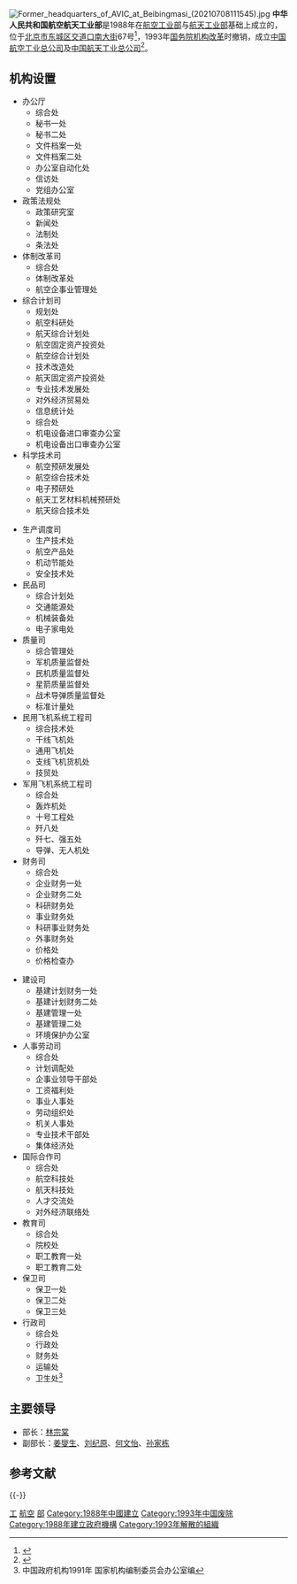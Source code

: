 [[File:Former_headquarters_of_AVIC_at_Beibingmasi_(20210708111545).jpg|thumb]]
'''中华人民共和国航空航天工业部'''是1988年在[[中华人民共和国航空工业部|航空工业部]]与[[中华人民共和国航天工业部|航天工业部]]基础上成立的，位于[[北京市|北京市]][[东城区_(北京市)|东城区]][[交道口南大街|交道口南大街]]67号<ref>{{cite journal|title=附录一 机械工业管理机构及领导人员|journal=中国机械电子工业年鉴|year=1992|isbn=7-111-03371-X|publisher=[[机械工业出版社|机械工业出版社]]|pages=690-698}}</ref>，1993年[[国务院机构改革|国务院机构改革]]时撤销，成立[[中国航空工业总公司|中国航空工业总公司]]及[[中国航天工业总公司|中国航天工业总公司]]<ref>{{Cite web |url=http://politics.people.com.cn/GB/1026/8305623.html |title=中国航空工业集团公司正式成立 |accessdate=2019-06-27 |author=记者：廖文根 |date=2008-11-08 |work= |publisher=人民网 |language=Zh-hans |archive-date=2019-06-27 |archive-url=https://web.archive.org/web/20190627154348/http://politics.people.com.cn/GB/1026/8305623.html |dead-url=no }}</ref>。

==机构设置==
{{col-begin}}
{{col-break}}
*办公厅
**综合处
**秘书一处
**秘书二处
**文件档案一处
**文件档案二处
**办公室自动化处
**信访处
**党组办公室
*政策法规处
**政策研究室
**新闻处
**法制处
**条法处
*体制改革司
**综合处
**体制改革处
**航空企事业管理处
*综合计划司
**规划处
**航空科研处
**航天综合计划处
**航空固定资产投资处
**航空综合计划处
**技术改造处
**航天固定资产投资处
**专业技术发展处
**对外经济贸易处
**信息统计处
**综合处
**机电设备进口审查办公室
**机电设备出口审查办公室
*科学技术司
**航空预研发展处
**航空综合技术处
**电子预研处
**航天工艺材料机械预研处
**航天综合技术处
{{col-break}}
*生产调度司
**生产技术处
**航空产品处
**机动节能处
**安全技术处
*民品司
**综合计划处
**交通能源处
**机械装备处
**电子家电处
*质量司
**综合管理处
**军机质量监督处
**民机质量监督处
**星箭质量监督处
**战术导弹质量监督处
**标准计量处
*民用飞机系统工程司
**综合技术处
**干线飞机处
**通用飞机处
**支线飞机货机处
**技贸处
*军用飞机系统工程司
**综合处
**轰炸机处
**十号工程处
**歼八处
**歼七、强五处
**导弹、无人机处
*财务司
**综合处
**企业财务一处
**企业财务二处
**科研财务处
**事业财务处
**科研事业财务处
**外事财务处
**价格处
**价格检查办
{{col-break}}
*建设司
**基建计划财务一处
**基建计划财务二处
**基建管理一处
**基建管理二处
**环境保护办公室
*人事劳动司
**综合处
**计划调配处
**企事业领导干部处
**工资福利处
**事业人事处
**劳动组织处
**机关人事处
**专业技术干部处
**集体经济处
*国际合作司
**综合处
**航空科技处
**航天科技处
**人才交流处
**对外经济联络处
*教育司
**综合处
**院校处
**职工教育一处
**职工教育二处
*保卫司
**保卫一处
**保卫二处
**保卫三处
*行政司
**综合处
**行政处
**财务处
**运输处
**卫生处<ref>中国政府机构1991年 国家机构编制委员会办公室编</ref>
{{col-end}}

==主要领导==
*部长：[[林宗棠|林宗棠]]
*副部长：[[姜燮生|姜燮生]]、[[刘纪原|刘纪原]]、[[何文怡|何文怡]]、[[孙家栋|孙家栋]]

== 参考文献 ==
{{Reflist}}

{{-}}
{{Serial|先前机关|由[[中华人民共和国航空工业部|中华人民共和国航空工业部]]与<br>[[中华人民共和国航天工业部|中华人民共和国航天工业部]]合并|{{PRC}}[[中华人民共和国|国务院]]下属部门<br />'''中华人民共和国航空航天工业部'''<br />1988年4月－1993年3月|机构撤销|拆分成立[[中国航空工业总公司|中国航空工业总公司]]、[[中国航天工业总公司|中国航天工业总公司]]}}
{{中华人民共和国航天}}
{{国务院/7|组成部门}}
{{中国十二大军工集团}}

[[Category:国务院已撤销各部|工]]
[[Category:中华人民共和国航空工业|航空]]
[[Category:中国航天机构|部]]
[[Category:1988年中國建立|Category:1988年中國建立]]
[[Category:1993年中国废除|Category:1993年中国废除]]
[[Category:1988年建立政府機構|Category:1988年建立政府機構]]
[[Category:1993年解散的組織|Category:1993年解散的組織]]